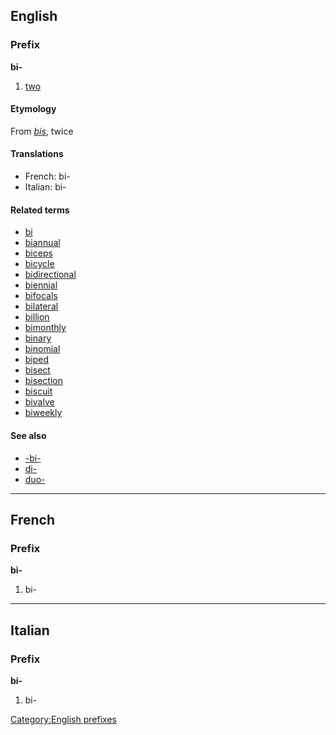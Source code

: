 ==English==
===Prefix===
[[Category:English prefixes]]
'''bi-'''
#[[two]]

====Etymology====
From {{L.}} ''[[bis]]'', twice

====Translations====
*French: bi-
*Italian: bi-

====Related terms====
*[[bi]]
*[[biannual]]
*[[biceps]]
*[[bicycle]]
*[[bidirectional]]
*[[biennial]]
*[[bifocals]]
*[[bilateral]]
*[[billion]]
*[[bimonthly]]
*[[binary]]
*[[binomial]]
*[[biped]]
*[[bisect]]
*[[bisection]]
*[[biscuit]]
*[[bivalve]]
*[[biweekly]]

====See also====
*[[-bi-]]<!--affix in chemistry-->
*[[di-]]
*[[duo-]]

----
==French==
===Prefix===
'''bi-'''

#bi-

----
==Italian==
===Prefix===
'''bi-'''

#bi-